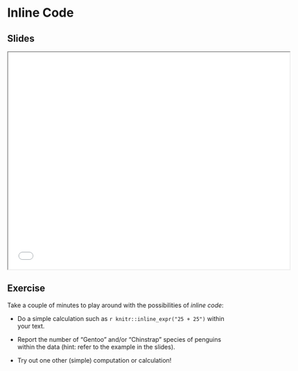 # Inline Code {.unnumbered}

## Slides

```{=html}
<iframe width="650" height="500" src="slides/analysis.html#/inline-code"></iframe>
```

## Exercise

Take a couple of minutes to play around with the possibilities of _inline code_:

- Do a simple calculation such as `r knitr::inline_expr("25 + 25")` within your text.

- Report the number of "Gentoo" and/or "Chinstrap" species of penguins within the data (hint: refer to the example in the slides).

- Try out one other (simple) computation or calculation!